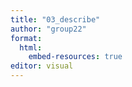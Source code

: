 ```yaml
---
title: "03_describe"
author: "group22"
format:
  html:
    embed-resources: true
editor: visual
---
```

